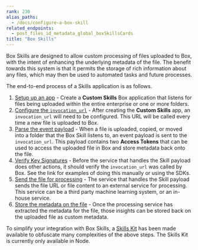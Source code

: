 ```yaml
---
rank: 230
alias_paths:
  - /docs/configure-a-box-skill
related_endpoints:
  - post_files_id_metadata_global_boxSkillsCards
title: "Box Skills"
---
```

Box Skills are designed to allow custom processing of files uploaded to Box,
with the intent of enhancing the underlying metadata of the file. The benefit
towards this system is that it permits the storage of rich information about any
files, which may then be used to automated tasks and future processes.

The end-to-end process of a Skills application is as follows.

1. [Setup up an app](guide://skills/handle/setup) - Create a **Custom Skills**  Box application that listens for files being uploaded within the entire enterprise or one or more folders.
2. [Configure the `invocation_url`](guide://skills/invocation-url) - After creating the **Custom Skills** app, an `invocation_url` will need to be configured. This URL will be called every time a new file is uploaded to Box.
3. [Parse the event payload](guide://skills/handle/payload) - When a file is uploaded, copied, or moved into a folder that the Box Skill listens to, an event payload is sent to the `invocation_url`. This payload contains two **Access Tokens** that can be used to access the uploaded file in Box and store metadata back onto the file.
4. [Verify Key Signatures][1] - Before the service that handles the Skill payload does other actions, it should verify the `invocation_url` was called by Box. See the link for examples of doing this manually or using the SDKs.
5. [Send the file for processing][2] - The service that handles the Skill payload sends the file URL or file content to an external service for processing. This service can be a third party machine learning system, or an in-house service.
6. [Store the metadata on the file](guide://skills/handle/metadata) - Once the processing service has extracted the metadata for the file, those insights can be stored back on the uploaded file as custom metadata.

<Message>

To simplify your integration with Box Skills, a [Skills
Kit](guide://skills/kit) has been made available to obfuscate many
complexities of the above steps. The Skills Kit is currently only available in
Node.

</Message>

[1]: guide://webhooks/v2/signatures-v2
[2]: https://github.com/box-community/Box-Custom-Skills-Starter